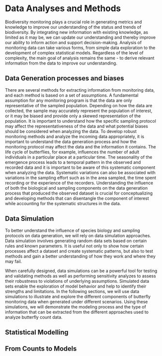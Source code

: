 # Data Analyses and Methods {.unnumbered}

Biodiversity monitoring plays a crucial role in generating metrics and knowledge to improve our understanding of the status and trends of biodiversity. By integrating new information with existing knowledge, as limited as it may be, we can update our understanding and thereby improve our ability to inform action and support decision-making. Analysis of monitoring data can take various forms, from simple data exploration to the development of complex statistical models. Regardless of the level of complexity, the main goal of analysis remains the same - to derive relevant information from the data to improve our understanding.

## Data Generation processes and biases

There are several methods for extracting information from monitoring data, and each method is based on a set of assumptions. A fundamental assumption for any monitoring program is that the data are only representative of the sampled population. Depending on how the data are collected, the sample may accurately represent the population of interest, or it may be biased and provide only a skewed representation of the population. It is important to understand how the specific sampling protocol may affect the representativeness of the data and what potential biases should be considered when analyzing the data. To develop robust monitoring methods and analyze the incoming data appropriately, it is important to understand the data generation process and how the monitoring protocol may affect the data and the information it contains. The life cycle of butterflies, for example, influences the number of adult individuals in a particular place at a particular time. The seasonality of the emergence process leads to a temporal pattern in the observed and recorded data and it is important to be aware of this systematic component when analyzing the data. Systematic variations can also be associated with variations in the sampling effort such as in the area sampled, the time spent recording or the experience of the recorders. Understanding the influence of both the biological and sampling components on the data generation process that produced the observed dataset is crucial for conceptualizing and developing methods that can disentangle the component of interest while accounting for the systematic structures in the data.

## Data Simulation

To better understand the influence of species biology and sampling protocols on data generation, we will rely on data simulation approaches. Data simulation involves generating random data sets based on certain rules and known parameters. It is useful not only to show how certain processes affect a dataset and create systematic patterns, but also to test methods and gain a better understanding of how they work and where they may fail. 

When carefully designed, data simulations can be a powerful tool for testing and validating methods as well as performing sensitivity analyzes to assess their robustness to violations of underlying assumptions. Simulated data sets enable the exploration of model behavior and help to identify their strengths and limitations. In the following sections, we will use data simulations to illustrate and explore the different components of butterfly monitoring data when generated under different scenarios. Using these simulations, we will demonstrate the modeling process and the type of information that can be extracted from the different approaches used to analyze butterfly count data.

## Statistical Modelling

## From Counts to Models
